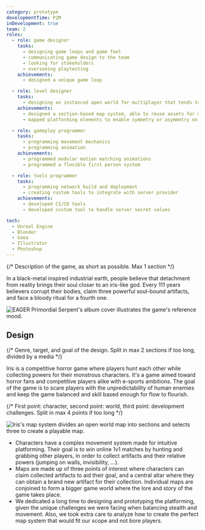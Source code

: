 ```yaml
---
category: prototype
developmentTime: P2M
inDevelopment: true
team: 2
roles:
  - role: game designer
    tasks:
      - designing game loops and game feel
      - communicating game design to the team
      - looking for stakeholders
      - overseeing playtesting
    achievements:
      - designed a unique game loop

  - role: level designer
    tasks:
      - designing an instanced open world for multiplayer that tends to a state of symmetry
    achievements:
      - designed a section-based map system, able to reuse assets for multiple instances
      - mapped platforming elements to enable symmetry or asymmetry on demand

  - role: gameplay programmer
    tasks:
      - programming movement mechanics
      - programming animation
    achievements:
      - programmed modular motion matching animations
      - programmed a flexible first person system

  - role: tools programmer
    tasks:
      - programming network build and deployment
      - creating custom tools to integrate with server provider
    achievements:
      - developed CI/CD tools
      - developed custom tool to handle server secret values

tech:
  - Unreal Engine
  - Blender
  - Gaea
  - Illustrator
  - Photoshop
---
```


{/* Description of the game, as short as possible. Max 1 section */}

In a black-metal inspired industrial earth, people believe that detachment from reality brings their soul closer to an iris-like god. Every 111 years believers corrupt their bodies, claim three powerful soul-bound artifacts, and face a bloody ritual for a fourth one.

![EAGER Primordial Serpent's album cover illustrates the game's reference mood.](./iris-art.png)

## Design

{/* Genre, target, and goal of the design. Split in max 2 sections if too long, divided by a media */}

Iris is a competitive horror game where players hunt each other while collecting powers for their monstrous characters. It's a game aimed toward horror fans and competitive players alike with e-sports ambitions. The goal of the game is to scare players with the unpredictability of human enemies and keep the game balanced and skill based enough for flow to flourish.

{/* First point: character, second point: world, third point: development challenges. Split in max 4 points if too long */}

![Iris's map system divides an open world map into sections and selects three to create a playable map.](./iris-map.png)

- Characters have a complex movement system made for intuitive platforming. Their goal is to win online 1v1 matches by hunting and grabbing other players, in order to collect artifacts and their relative powers (jumping on walls, invisibility, ...).
- Maps are made up of three points of interest where characters can claim collected artifacts to aid their goal, and a central altar where they can obtain a brand new artifact for their collection. Individual maps are conjoined to form a bigger game world where the lore and story of the game takes place.
- We dedicated a long time to designing and prototyping the platforming, given the unique challenges we were facing when balancing stealth and movement. Also, we took extra care to analyze how to create the perfect map system that would fit our scope and not bore players.

